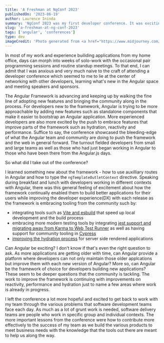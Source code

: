 ```yaml
---
title: 'A Freshman at NgConf 2023'
publishedOn: '2023-06-19'
author: Laurence Ininda
summary: 'NgConf 2023 was my first developer conference. It was exciting to attend it in person and engage with other developers working with Angular as well as leave with some helpful takeaways to take into my day-to-day work.'
slug: 'a-freshman-at-ng-conf-2023'
tags: ['angular', 'conferences']
type: dev
imageCredit: 'Photo generated from <a href="https://www.midjourney.com/app/jobs/ec93a7f0-5970-491f-a3a3-606799aae80d/"> Midjourney AI<a/>'
---
```


In most of my work and experience builiding applications from my home office, days can morph into weeks of solo-work with the occasional pair programming sessions and routine standup meetings. To that end, I can admit that I was anxious and very much naive to the craft of attending a developer conference which seemed to me to lie at the center of networking with other developers, learning what's new in the Angular space and meeting speakers and sponsors.

The Angular Framework is advancing and keeping up by walking the fine line of adopting new features and bringing the community along in the process. For developers new to the framework, Angular is trying to be more approachable by adding new features such as standalone components that make it easier to bootstrap an Angular application. More experienced developers are also more excited by the push to embrace features that improve parts of the framework such as hydration, reactivity and performance. Suffice to say, the conference showcased the bleeding-edge of what the Angular team and community are doing to push the framework and the web in general forward. The turnout fielded developers from small and large teams as well as those who had just began working in Angular to those who have been there from the Angular.js days.

So what did I take out of the conference?

I learned something new about the framework - how to use auxilliary routes in Angular and how to type the `ngTemplateOutletContext` directive. Speaking during breakfast and lunch with developers working in different contexts with Angular, there was this general feeling of excitement about how the framework continually enabled them to build better applications for their users while improving the developer experience(DX) with each release as the framework is embracing tooling from the community such by:

- integrating tools such as [Vite and esbuild](https://angular.io/guide/esbuild) that speed up local development and the build process
- embracing more modern testing tools by integrating [jest support and migrating away from Karma to Web Test Runner](https://blog.angular.io/moving-angular-cli-to-jest-and-web-test-runner-ef85ef69ceca) as well as having support for community tooling in [Cypress](https://docs.cypress.io/guides/component-testing/angular/overview)
- [improving the hydration process](https://angular.io/guide/hydration) for server side rendered applications

Can Angular be exciting? I don't know if that's even the right question to ask. As more applications are getting older with time, can Angular provide a platform where developers can not only maintain those older applcations but improve them with each new version of Angular? More so, can Angular be the framework of choice for developers building new applications? These seem to be deeper questions that the community is tackling. The work to improve the framework is continuing with improvements on reactivity, performance and hydration just to name a few areas where work is already in progress.

I left the conference a lot more hopeful and excited to get back to work with my team through the various problems that software development teams face each day. As much as a lot of grunt work is needed, software delivery teams are people who work in specific group and individual contexts. The more important lessons from the conference were how to contribute more effectively to the success of my team as we build the various products to meet business needs with the knowledge that the tools out there are meant to help us along the way.
